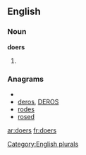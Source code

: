 
==English==

===Noun===
'''doers'''

# {{plural of|[[doer]]}}

===Anagrams===
* {{alphagram|deors}}
* [[deros#English|deros]], [[DEROS#English|DEROS]]
* [[rodes#English|rodes]]
* [[rosed#English|rosed]]


[[Category:English plurals]]

[[ar:doers]]
[[fr:doers]]